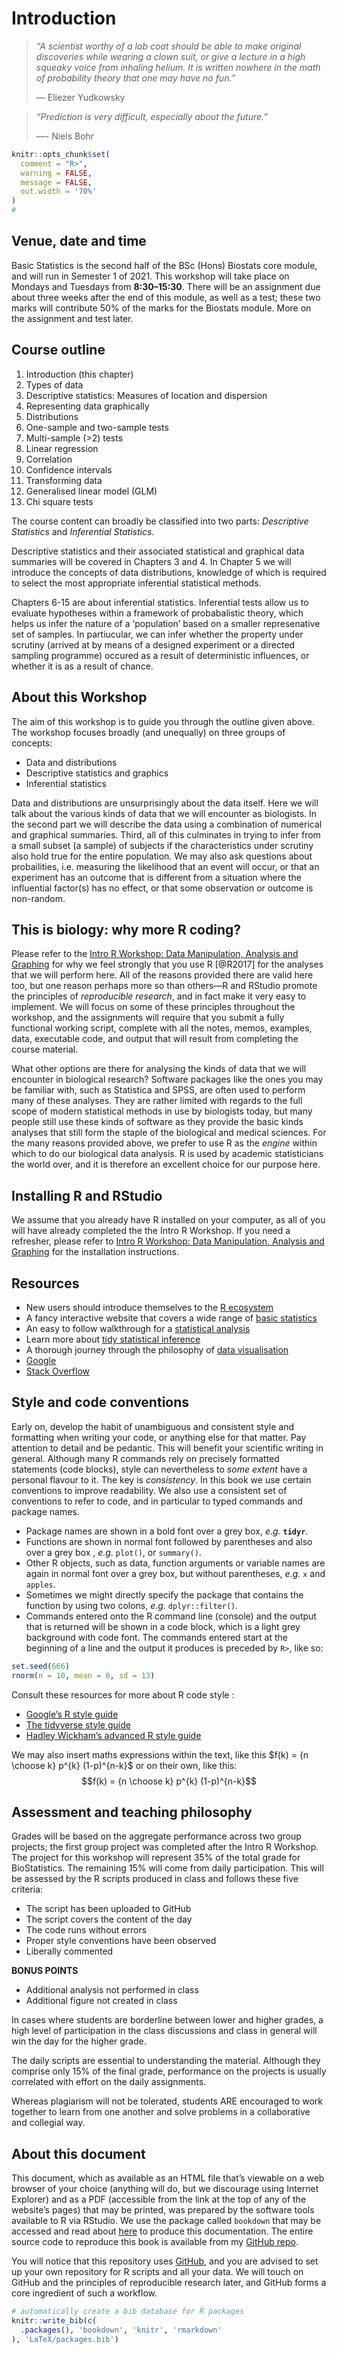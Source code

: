 # Introduction

> *"A scientist worthy of a lab coat should be able to make original discoveries while wearing a clown suit, or give a lecture in a high squeaky voice from inhaling helium. It is written nowhere in the math of probability theory that one may have no fun."*
>
> --- Eliezer Yudkowsky

> *"Prediction is very difficult, especially about the future."*
>
> ---- Niels Bohr

<!-- ## Preliminaries -->

```r
knitr::opts_chunk$set(
  comment = "R>", 
  warning = FALSE, 
  message = FALSE,
  out.width = '70%'
)
#
```

## Venue, date and time

Basic Statistics is the second half of the BSc (Hons) Biostats core module, and will run in Semester 1 of 2021. This workshop will take place on Mondays and Tuesdays from **8:30--15:30**. There will be an assignment due about three weeks after the end of this module, as well as a test; these two marks will contribute 50% of the marks for the Biostats module. More on the assignment and test later.

## Course outline

1.  Introduction (this chapter)
2.  Types of data
3.  Descriptive statistics: Measures of location and dispersion
4.  Representing data graphically
5.  Distributions
6.  One-sample and two-sample tests
7.  Multi-sample (\>2) tests
8.  Linear regression
9.  Correlation
10. Confidence intervals
11. Transforming data
12. Generalised linear model (GLM)
13. Chi square tests

The course content can broadly be classified into two parts: *Descriptive Statistics* and *Inferential Statistics*.

Descriptive statistics and their associated statistical and graphical data summaries will be covered in Chapters 3 and 4. In Chapter 5 we will introduce the concepts of data distributions, knowledge of which is required to select the most appropriate inferential statistical methods.

Chapters 6-15 are about inferential statistics. Inferential tests allow us to evaluate hypotheses within a framework of probabalistic theory, which helps us infer the nature of a 'population' based on a smaller represenative set of samples. In partiucular, we can infer whether the property under scrutiny (arrived at by means of a designed experiment or a directed sampling programme) occured as a result of deterministic influences, or whether it is as a result of chance.

## About this Workshop

The aim of this workshop is to guide you through the outline given above. The workshop focuses broadly (and unequally) on three groups of concepts:

-   Data and distributions
-   Descriptive statistics and graphics
-   Inferential statistics

Data and distributions are unsurprisingly about the data itself. Here we will talk about the various kinds of data that we will encounter as biologists. In the second part we will describe the data using a combination of numerical and graphical summaries. Third, all of this culminates in trying to infer from a small subset (a sample) of subjects if the characteristics under scrutiny also hold true for the entire population. We may also ask questions about probailities, i.e. measuring the likelihood that an event will occur, or that an experiment has an outcome that is different from a situation where the influential factor(s) has no effect, or that some observation or outcome is non-random.

## This is biology: why more R coding?

Please refer to the [Intro R Workshop: Data Manipulation, Analysis and Graphing](https://robwschlegel.github.io/Intro_R_Workshop/) for why we feel strongly that you use R [@R2017] for the analyses that we will perform here. All of the reasons provided there are valid here too, but one reason perhaps more so than others---R and RStudio promote the principles of *reproducible research*, and in fact make it very easy to implement. We will focus on some of these principles throughout the workshop, and the assignments will require that you submit a fully functional working script, complete with all the notes, memos, examples, data, executable code, and output that will result from completing the course material.

What other options are there for analysing the kinds of data that we will encounter in biological research? Software packages like the ones you may be familiar with, such as Statistica and SPSS, are often used to perform many of these analyses. They are rather limited with regards to the full scope of modern statistical methods in use by biologists today, but many people still use these kinds of software as they provide the basic kinds analyses that still form the staple of the biological and medical sciences. For the many reasons provided above, we prefer to use R as the *engine* within which to do our biological data analysis. R is used by academic statisticians the world over, and it is therefore an excellent choice for our purpose here.

## Installing R and RStudio

We assume that you already have R installed on your computer, as all of you will have already completed the the Intro R Workshop. If you need a refresher, please refer to [Intro R Workshop: Data Manipulation, Analysis and Graphing](https://robwschlegel.github.io/Intro_R_Workshop/) for the installation instructions.

## Resources

-   New users should introduce themselves to the [R ecosystem](fg2re.sellorm.com)
-   A fancy interactive website that covers a wide range of [basic statistics](http://students.brown.edu/seeing-theory/)
-   An easy to follow walkthrough for a [statistical analysis](http://www.sthda.com/english/wiki/unpaired-two-samples-t-test-in-r)
-   Learn more about [tidy statistical inference](https://infer.netlify.com)
-   A thorough journey through the philosophy of [data visualisation](http://www.serialmentor.com/dataviz/)
-   [Google](www.google.com)
-   [Stack Overflow](www.stackoverflow.com)

## Style and code conventions

Early on, develop the habit of unambiguous and consistent style and formatting when writing your code, or anything else for that matter. Pay attention to detail and be pedantic. This will benefit your scientific writing in general. Although many R commands rely on precisely formatted statements (code blocks), style can nevertheless to *some extent* have a personal flavour to it. The key is *consistency*. In this book we use certain conventions to improve readability. We also use a consistent set of conventions to refer to code, and in particular to typed commands and package names.

-   Package names are shown in a bold font over a grey box, *e.g.* **`tidyr`**.
-   Functions are shown in normal font followed by parentheses and also over a grey box , *e.g.* `plot()`, or `summary()`.
-   Other R objects, such as data, function arguments or variable names are again in normal font over a grey box, but without parentheses, *e.g.* `x` and `apples`.
-   Sometimes we might directly specify the package that contains the function by using two colons, *e.g.* `dplyr::filter()`.
-   Commands entered onto the R command line (console) and the output that is returned will be shown in a code block, which is a light grey background with code font. The commands entered start at the beginning of a line and the output it produces is preceded by `R>`, like so:

```r
set.seed(666)
rnorm(n = 10, mean = 0, sd = 13)
```

Consult these resources for more about R code style :

-   [Google's R style guide](https://google.github.io/styleguide/Rguide.xml)
-   [The tidyverse style guide](http://style.tidyverse.org)
-   [Hadley Wickham's advanced R style guide](http://adv-r.had.co.nz/Style.html)

We may also insert maths expressions within the text, like this $f(k) = {n \choose k} p^{k} (1-p)^{n-k}$ or on their own, like this: $$f(k) = {n \choose k} p^{k} (1-p)^{n-k}$$

## Assessment and teaching philosophy

Grades will be based on the aggregate performance across two group projects; the first group project was completed after the Intro R Workshop. The project for this workshop will represent 35% of the total grade for BioStatistics. The remaining 15% will come from daily participation. This will be assessed by the R scripts produced in class and follows these five criteria:

-   The script has been uploaded to GitHub
-   The script covers the content of the day
-   The code runs without errors
-   Proper style conventions have been observed
-   Liberally commented

**BONUS POINTS**

-   Additional analysis not performed in class
-   Additional figure not created in class

In cases where students are borderline between lower and higher grades, a high level of participation in the class discussions and class in general will win the day for the higher grade.

The daily scripts are essential to understanding the material. Although they comprise only 15% of the final grade, performance on the projects is usually correlated with effort on the daily assignments.

Whereas plagiarism will not be tolerated, students ARE encouraged to work together to learn from one another and solve problems in a collaborative and collegial way.

## About this document

This document, which as available as an HTML file that's viewable on a web browser of your choice (anything will do, but we discourage using Internet Explorer) and as a PDF (accessible from the link at the top of any of the website's pages) that may be printed, was prepared by the software tools available to R via RStudio. We use the package called `bookdown` that may be accessed and read about [here](https://bookdown.org/yihui/bookdown/) to produce this documentation. The entire source code to reproduce this book is available from my [GitHub repo](https://github.com/ajsmit/Basic_stats).

You will notice that this repository uses [GitHub](https://github.com), and you are advised to set up your own repository for R scripts and all your data. We will touch on GitHub and the principles of reproducible research later, and GitHub forms a core ingredient of such a workflow.

<!-- The R session information when compiling this book is shown below: -->

<!-- ```{r prelim-session} -->

<!-- sessionInfo() -->

<!-- ``` -->

```r
# automatically create a bib database for R packages
knitr::write_bib(c(
  .packages(), 'bookdown', 'knitr', 'rmarkdown'
), 'LaTeX/packages.bib')
```
